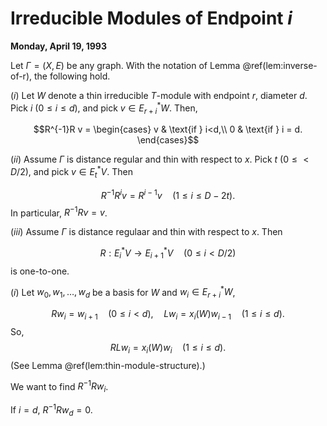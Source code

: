 # Irreducible Modules of Endpoint $i$ {#lec32}
**Monday, April 19, 1993** 

:::{.lemma #action-of-r}
Let $\Gamma = (X, E)$ be any graph. With the notation of Lemma \@ref(lem:inverse-of-r), the following hold.

| $(i)$ Let $W$ denote a thin irreducible $T$-module with endpoint $r$, diameter $d$. Pick $i$ $(0\leq i\leq d)$, and pick $v\in E^*_{r+i}W$. Then,
$$R^{-1}R v = \begin{cases} v & \text{if } i<d,\\
0 & \text{if } i = d.
\end{cases}$$

| $(ii)$ Assume $\Gamma$ is distance regular and thin with respect to $x$. Pick $t$ $(0\leq < D/2)$, and pick $v\in E^*_tV$. Then
$$R^{-1}R^iv = R^{i-1}v\quad (1\leq i\leq D-2t).$$
In particular, $R^{-1}R v = v$.

| $(iii)$ Assume $\Gamma$ is distance regulaar and thin with respect to $x$. Then
$$R: E^*_iV \to E^*_{i+1}V \quad (0\leq i< D/2)$$
is one-to-one.
:::


:::{.proof}
| $(i)$ Let $w_0, w_1, \ldots, w_d$ be a basis for $W$ and $w_i\in E^*_{r+i}W$, 
$$Rw_i = w_{i+1} \quad (0\leq i< d), \quad Lw_i = x_i(W)w_{i-1}\quad (1\leq i\leq d).$$
So, 
$$RLw_i = x_i(W)w_i \quad (1\leq i\leq d).$$
(See Lemma \@ref(lem:thin-module-structure).)

We want to find $R^{-1}Rw_i$.

If $i=d$, $R^{-1}Rw_d = 0$.



:::
